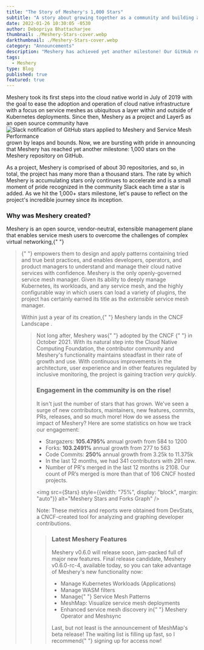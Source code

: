 ```yaml
---
title: "The Story of Meshery's 1,000 Stars"
subtitle: "A story about growing together as a community and building a project that matters"
date: 2022-01-26 10:30:05 -0530
author: Debopriya Bhattacharjee
thumbnail: ./Meshery-Stars-cover.webp
darkthumbnail: ./Meshery-Stars-cover.webp
category: "Announcements"
description: "Meshery has achieved yet another milestone! Our GitHub repository has surpassed a 1,000 stars."
tags:
  - Meshery
type: Blog
published: true
featured: true
---
```



<BlogWrapper>
<p>
  <Link to="/cloud-native-management/meshery">Meshery</Link> took its first steps into the cloud native world in July of 2019 with the goal to ease the adoption and operation of cloud native infrastructure with a focus on service meshes as ubiquitous a layer within and outside of Kubernetes deployments. Since then, Meshery as a project and Layer5 as an open source community have <img src={Slack} alt="Slack notification of GitHub stars applied to Meshery and Service Mesh Performance" style={{width: "60%", float: "right"}} /> grown by leaps and bounds. Now, we are bursting with pride in announcing that Meshery has reached yet another milestone: 1,000 stars on the Meshery repository on GitHub.
</p>

<p>
  As a project, Meshery is comprised of about 30 repositories, and so, in total,
  the project has many more than a thousand stars. The rate by which Meshery is
  accumulating stars only continues to accelerate and is a small moment of pride
  recognized in the community Slack each time a star is added. As we hit the
  1,000+ stars milestone, let's pause to reflect on the project's incredible
  journey since its inception.
</p>

<h3>Why was Meshery created?</h3>

<p>
  Meshery is an open source, vendor-neutral, extensible management plane that
  enables service mesh users to overcome the challenges of complex virtual
  networking,{" "}
  <Blockquote
    style={{float: "left", width: "60%"}}
    quote="Meshery is the perfect tool for ensuring that your service mesh applications are optimally configured and performing well; it also gives you a fantastic visual insight into what can be a large amount of textual configuration."
    person="Nic Jackson, Principal Developer Advocate at HashiCorp"
  />{" "}
  empowers them to design and apply patterns containing tried and true best
  practices, and enables developers, operators, and product managers to
  understand and manage their cloud native services with confidence. Meshery is
  the only openly-governed service mesh manager. Given its ability to deeply
  manage Kubernetes, its workloads, and any service mesh, and the highly
  configurable way in which users can load a variety of plugins, the project has
  certainly earned its title as the <i>extensible</i> service mesh manager.
</p>

<div className="intro" style={{textAlign: "center"}}>
  <p>
    Within just a year of its creation,{" "}
    <Link to="/company/news/meshery-accepted-into-the-cncf-landscape">
      Meshery lands in the CNCF Landscape
    </Link>
    .
  </p>
</div>
<Blockquote
  style={{width: "40%", float: "right"}}
  quote="Open source contributions are a must-do for becoming a true cloud native hero. Cloud native is all about the community and one can't be a part of a community by only taking and never giving back. So, if you were looking for a promising and welcoming project to join - look no further!"
  person="Anton Weiss, Founder and CEO, Otomato"
/>
<p>
  Not long after, Meshery was{" "}
  <Link to="/company/news/cncf-adopts-service-mesh-performance-standard-established-by-layer5">
    adopted by the CNCF
  </Link>
{" "}
  in October 2021. With its natural step into the Cloud Native Computing
  Foundation, the contributor community and Meshery's functionality maintains
  steadfast in their rate of growth and use. With continuous improvements in the
  architecture, user experience and in other features regulated by inclusive
  monitoring, the project is gaining traction <i>very quickly</i>.
</p>

<h3>Engagement in the community is on the rise!</h3>
<p>
  It isn't just the number of stars that has grown. We've seen a surge of new
  contributors, maintainers, new features, commits, PRs, releases, and so much
  more! How do we assess the impact of Meshery? Here are some statistics on how
  we track our engagement:
</p>

<ul>
  <li>
    Stargazers: <b>105.4795%</b> annual growth from 584 to 1200
  </li>
  <li>
    Forks: <b>103.2491%</b> annual growth from 277 to 563
  </li>
  <li>
    Code Commits: <b>250%</b> annual growth from 3.25k to 11.375k
  </li>
  <li>In the last 12 months, we had 341 contributors with 291 new.</li>
  <li>
    Number of PR's merged in the last 12 months is 2108. Our count of PR’s
    merged is more than that of 106 CNCF hosted projects.
  </li>
</ul>

<img
  src={Stars}
  style={{width: "75%", display: "block", margin: "auto"}}
  alt="Meshery Stars and Forks Graph"
/>
<p style={{fontSize: "15px", textAlign: "center" }}>
  Note: These metrics and reports were obtained from DevStats, a CNCF-created
  tool for analyzing and graphing developer contributions.
</p>

<Blockquote
  style={{float: "right", width: "50%", fontSize: ".5rem"}}
  quote="Layer5 has been instrumental in helping us understand the patterns, best practices, and strategies in our approach to the service mesh ecosystem. Meshery has simplified the process of configuring and operating meshes. Meshery's service mesh neutrality, open source governance, and defining of industry standards like SMP, SMI, and now service mesh patterns will ensure that Meshery helps any organization adopt meshes with utmost clarity curated to their needs."
  person="Yogi Porla, Customer Success Manager at HPE"
/>

<h3>Latest Meshery Features</h3>
<p>
  Meshery v0.6.0 will release soon, jam-packed full of major new features. Final
  release candidate, Meshery v0.6.0-rc-4, available today, so you can take
  advantage of Meshery's new functionality now:
</p>

<ul>
  <li>Manage Kubernetes Workloads (Applications)</li>
  <li>Manage WASM filters</li>
  <li>
    Manage{" "}
    <Link to="/learn/service-mesh-books/service-mesh-patterns">
      Service Mesh Patterns
    </Link>
  </li>
  <li>
    <Link to="/cloud-native-management/meshmap">MeshMap</Link>: Visualize
    service mesh deployments
  </li>
  <li>
    Enhanced service mesh discovery in{" "}
    <Link to="/cloud-native-management/meshery/meshery-operator">
      Meshery Operator and Meshsync
    </Link>
  </li>
</ul>

<p>
  Last, but not least is the announcement of MeshMap's beta release! The waiting
  list is filling up fast, so I recommend{" "}
  <Link to="/cloud-native-management/meshmap">signing up for access now</Link>!
</p>

</BlogWrapper>
